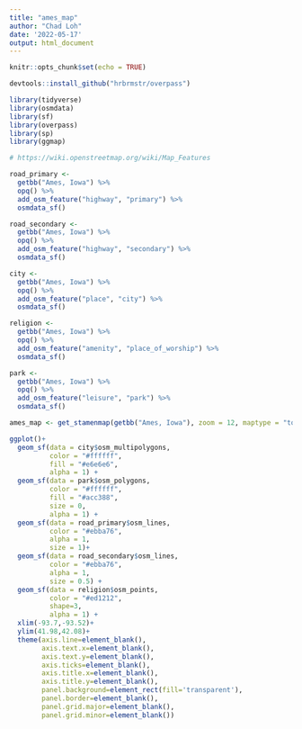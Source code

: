 ```yaml
---
title: "ames_map"
author: "Chad Loh"
date: '2022-05-17'
output: html_document
---
```


```r
knitr::opts_chunk$set(echo = TRUE)
```

```r
devtools::install_github("hrbrmstr/overpass")
```
```r
library(tidyverse)
library(osmdata)
library(sf)
library(overpass)
library(sp)
library(ggmap)
```

```r
# https://wiki.openstreetmap.org/wiki/Map_Features

road_primary <- 
  getbb("Ames, Iowa") %>%
  opq() %>%
  add_osm_feature("highway", "primary") %>%
  osmdata_sf()

road_secondary <- 
  getbb("Ames, Iowa") %>%
  opq() %>%
  add_osm_feature("highway", "secondary") %>%
  osmdata_sf()

city <- 
  getbb("Ames, Iowa") %>%
  opq() %>%
  add_osm_feature("place", "city") %>%
  osmdata_sf()

religion <- 
  getbb("Ames, Iowa") %>%
  opq() %>%
  add_osm_feature("amenity", "place_of_worship") %>%
  osmdata_sf()

park <- 
  getbb("Ames, Iowa") %>%
  opq() %>%
  add_osm_feature("leisure", "park") %>%
  osmdata_sf()

ames_map <- get_stamenmap(getbb("Ames, Iowa"), zoom = 12, maptype = "toner-lite")

ggplot()+
  geom_sf(data = city$osm_multipolygons,
          color = "#ffffff",
          fill = "#e6e6e6",
          alpha = 1) +
  geom_sf(data = park$osm_polygons,
          color = "#ffffff",
          fill = "#acc388",
          size = 0,
          alpha = 1) +
  geom_sf(data = road_primary$osm_lines,
          color = "#ebba76",
          alpha = 1,
          size = 1)+
  geom_sf(data = road_secondary$osm_lines,
          color = "#ebba76",
          alpha = 1,
          size = 0.5) +
  geom_sf(data = religion$osm_points,
          color = "#ed1212",
          shape=3,
          alpha = 1) +
  xlim(-93.7,-93.52)+
  ylim(41.98,42.08)+
  theme(axis.line=element_blank(),
        axis.text.x=element_blank(),
        axis.text.y=element_blank(),
        axis.ticks=element_blank(),
        axis.title.x=element_blank(),
        axis.title.y=element_blank(),
        panel.background=element_rect(fill='transparent'),
        panel.border=element_blank(),
        panel.grid.major=element_blank(),
        panel.grid.minor=element_blank())

```


